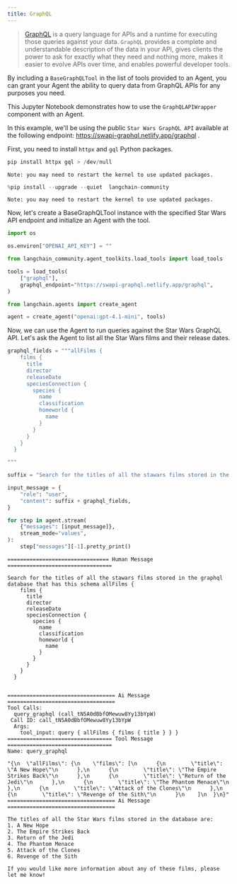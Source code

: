```yaml
---
title: GraphQL
---
```


>[GraphQL](https://graphql.org/) is a query language for APIs and a runtime for executing those queries against your data. `GraphQL` provides a complete and understandable description of the data in your API, gives clients the power to ask for exactly what they need and nothing more, makes it easier to evolve APIs over time, and enables powerful developer tools.

By including a `BaseGraphQLTool` in the list of tools provided to an Agent, you can grant your Agent the ability to query data from GraphQL APIs for any purposes you need.

This Jupyter Notebook demonstrates how to use the `GraphQLAPIWrapper` component with an Agent.

In this example, we'll be using the public `Star Wars GraphQL API` available at the following endpoint: https://swapi-graphql.netlify.app/graphql .

First, you need to install `httpx` and `gql` Python packages.


```python
pip install httpx gql > /dev/null
```
```output
Note: you may need to restart the kernel to use updated packages.
```

```python
%pip install --upgrade --quiet  langchain-community
```
```output
Note: you may need to restart the kernel to use updated packages.
```
Now, let's create a BaseGraphQLTool instance with the specified Star Wars API endpoint and initialize an Agent with the tool.


```python
import os

os.environ["OPENAI_API_KEY"] = ""
```


```python
from langchain_community.agent_toolkits.load_tools import load_tools

tools = load_tools(
    ["graphql"],
    graphql_endpoint="https://swapi-graphql.netlify.app/graphql",
)
```


```python
from langchain.agents import create_agent

agent = create_agent("openai:gpt-4.1-mini", tools)
```

Now, we can use the Agent to run queries against the Star Wars GraphQL API. Let's ask the Agent to list all the Star Wars films and their release dates.


```python
graphql_fields = """allFilms {
    films {
      title
      director
      releaseDate
      speciesConnection {
        species {
          name
          classification
          homeworld {
            name
          }
        }
      }
    }
  }

"""

suffix = "Search for the titles of all the stawars films stored in the graphql database that has this schema "

input_message = {
    "role": "user",
    "content": suffix + graphql_fields,
}

for step in agent.stream(
    {"messages": [input_message]},
    stream_mode="values",
):
    step["messages"][-1].pretty_print()
```
```output
================================ Human Message =================================

Search for the titles of all the stawars films stored in the graphql database that has this schema allFilms {
    films {
      title
      director
      releaseDate
      speciesConnection {
        species {
          name
          classification
          homeworld {
            name
          }
        }
      }
    }
  }


================================== Ai Message ==================================
Tool Calls:
  query_graphql (call_tN5A0dBbfOMewuw8Yy13bYpW)
 Call ID: call_tN5A0dBbfOMewuw8Yy13bYpW
  Args:
    tool_input: query { allFilms { films { title } } }
================================= Tool Message =================================
Name: query_graphql

"{\n  \"allFilms\": {\n    \"films\": [\n      {\n        \"title\": \"A New Hope\"\n      },\n      {\n        \"title\": \"The Empire Strikes Back\"\n      },\n      {\n        \"title\": \"Return of the Jedi\"\n      },\n      {\n        \"title\": \"The Phantom Menace\"\n      },\n      {\n        \"title\": \"Attack of the Clones\"\n      },\n      {\n        \"title\": \"Revenge of the Sith\"\n      }\n    ]\n  }\n}"
================================== Ai Message ==================================

The titles of all the Star Wars films stored in the database are:
1. A New Hope
2. The Empire Strikes Back
3. Return of the Jedi
4. The Phantom Menace
5. Attack of the Clones
6. Revenge of the Sith

If you would like more information about any of these films, please let me know!
```

```python

```

